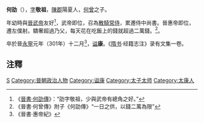 '''何劭'''（{{bd|236年||301年|catIdx=H}}），[[表字|字]]'''敬祖'''，[[陳郡|陳郡]]陽夏人，[[何曾|何曾]]之子。

年幼時與[[晉武帝|晉武帝]]友好<ref>《[[s:晉書/卷033#何曾|晉書·何劭傳]]》：“劭字敬祖，少與武帝有總角之好。” </ref>，武帝即位，召為[[散騎常侍|散騎常侍]]，累遷侍中尚書。晉惠帝即位，遷左僕射。驕奢超過乃父，每天花在吃飯上的錢就超過二萬錢。<ref>《晉書·何曾傳》附子《何劭傳》“一日之供，以錢二萬為限”</ref>。

卒於晉[[永宁_(西晋)|永寧]]元年（301年）十二月<ref>《晉書·惠帝紀》</ref>，[[谥|谥]]'''康'''。《[[隋书|隋书]]·经籍志注》录有文集一卷。

{{wikisource author}}

==注釋==
<div class="references-small">
<references />
</div>

{{DEFAULTSORT:H}}
[[Category:何姓|S]]
[[Category:晉朝政治人物|Category:晉朝政治人物]]
[[Category:谥康|Category:谥康]]
[[Category:太子太师|Category:太子太师]]
[[Category:太康人|Category:太康人]]